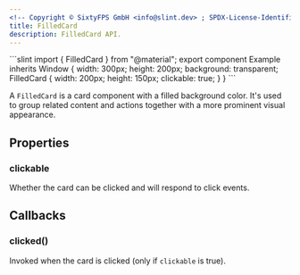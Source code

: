 ```yaml
---
<!-- Copyright © SixtyFPS GmbH <info@slint.dev> ; SPDX-License-Identifier: MIT -->
title: FilledCard
description: FilledCard API.
---
```



<CodeSnippetMD imagePath="" noScreenShot scale="3" imageWidth="300" imageHeight="200" imageAlt="">
```slint
import { FilledCard } from "@material";
export component Example inherits Window {
    width: 300px;
    height: 200px;
    background: transparent;
    FilledCard {
        width: 200px;
        height: 150px;
        clickable: true;
    }
}
```
</CodeSnippetMD>

A `FilledCard` is a card component with a filled background color. It's used to group related content and actions together with a more prominent visual appearance.

## Properties

### clickable
<SlintProperty propName="clickable" typeName="bool">
Whether the card can be clicked and will respond to click events.
</SlintProperty>

## Callbacks

### clicked()
Invoked when the card is clicked (only if `clickable` is true).
